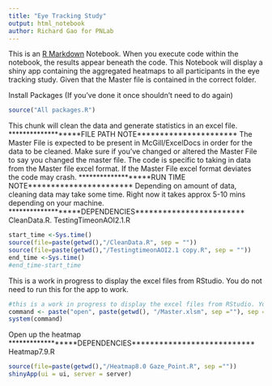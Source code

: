 ```yaml
---
title: "Eye Tracking Study"
output: html_notebook
author: Richard Gao for PNLab
---
```


This is an [R Markdown](http://rmarkdown.rstudio.com) Notebook. When you execute code within the notebook, the results appear beneath the code. 
This Notebook will display a shiny app containing the aggregated heatmaps to all participants in the eye tracking study. Given that the Master file is contained in the correct folder. 

Install Packages (If you've done it once shouldn't need to do again)

```r
source("All packages.R")
```
This chunk will clean the data and generate statistics in an excel file.
*******************FILE PATH NOTE**********************
The Master File is expected to be present in McGill/ExcelDocs in order for the data to be cleaned. Make sure if you've changed or altered the Master File to say you changed the master file. The code is specific to taking in data from the Master file excel format. If the Master File excel format deviates the code may crash.
*******************RUN TIME NOTE***********************
Depending on amount of data, cleaning data may take some time. Right now it takes approx 5-10 mins depending on your machine.
*******************DEPENDENCIES************************
CleanData.R. TestingTimeonAOI2.1.R
```r
start_time <-Sys.time()
source(file=paste(getwd(),"/CleanData.R", sep = ""))
source(file=paste(getwd(),"/TestingtimeonAOI2.1 copy.R", sep = ""))
end_time <-Sys.time() 
#end_time-start_time
```
This is a work in progress to display the excel files from RStudio. You do not need to run this for the app to work.
```r
#this is a work in progress to display the excel files from RStudio. You do not need to run this for the app to work.
command <- paste("open", paste(getwd(), "/Master.xlsm", sep =""), sep = " ")
system(command)
```

Open up the heatmap
******************DEPENDENCIES***************************
Heatmap7.9.R
```r
source(file=paste(getwd(),"/Heatmap8.0 Gaze_Point.R", sep =""))
shinyApp(ui = ui, server = server)
```




